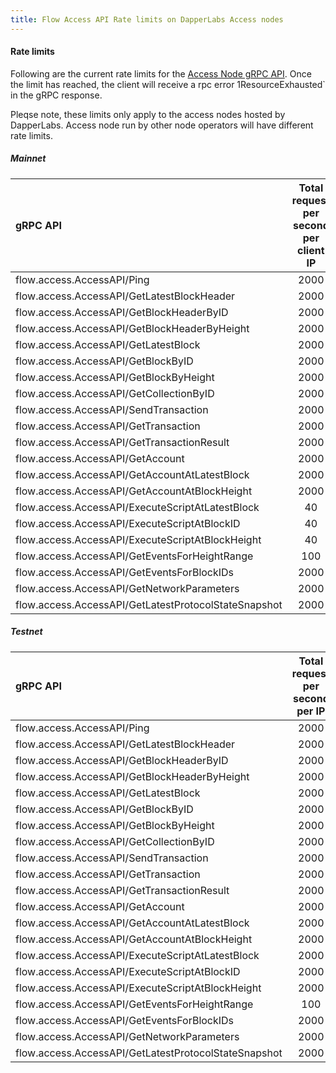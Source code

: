 ```yaml
---
title: Flow Access API Rate limits on DapperLabs Access nodes
---
```


#### Rate limits

Following are the current rate limits for the [Access Node gRPC API](/access-api).
Once the limit has reached, the client will receive a rpc error 1ResourceExhausted` in the gRPC response.

Pleqse note, these limits only apply to the access nodes hosted by DapperLabs. Access node run by other node operators will have different rate limits.


##### Mainnet

|                 gRPC API                             | Total request per second per client IP        |
|:-----------------------------------------------------|:---------------------------------------------:|
| flow.access.AccessAPI/Ping                           |                   2000                        |
| flow.access.AccessAPI/GetLatestBlockHeader           |                   2000                        |
| flow.access.AccessAPI/GetBlockHeaderByID             |                   2000                        |
| flow.access.AccessAPI/GetBlockHeaderByHeight         |                   2000                        |
| flow.access.AccessAPI/GetLatestBlock                 |                   2000                        |
| flow.access.AccessAPI/GetBlockByID                   |                   2000                        |
| flow.access.AccessAPI/GetBlockByHeight               |                   2000                        |
| flow.access.AccessAPI/GetCollectionByID              |                   2000                        |
| flow.access.AccessAPI/SendTransaction                |                   2000                        |
| flow.access.AccessAPI/GetTransaction                 |                   2000                        |
| flow.access.AccessAPI/GetTransactionResult           |                   2000                        |
| flow.access.AccessAPI/GetAccount                     |                   2000                        |
| flow.access.AccessAPI/GetAccountAtLatestBlock        |                   2000                        |
| flow.access.AccessAPI/GetAccountAtBlockHeight        |                   2000                        |
| flow.access.AccessAPI/ExecuteScriptAtLatestBlock     |                    40                         |
| flow.access.AccessAPI/ExecuteScriptAtBlockID         |                    40                         |
| flow.access.AccessAPI/ExecuteScriptAtBlockHeight     |                    40                         |
| flow.access.AccessAPI/GetEventsForHeightRange        |                   100                         |
| flow.access.AccessAPI/GetEventsForBlockIDs           |                   2000                        |
| flow.access.AccessAPI/GetNetworkParameters           |                   2000                        |
| flow.access.AccessAPI/GetLatestProtocolStateSnapshot |                   2000                        |


##### Testnet

|                 gRPC API                             | Total request per second per IP               |
|:-----------------------------------------------------|:---------------------------------------------:|
| flow.access.AccessAPI/Ping                           |                   2000                        |
| flow.access.AccessAPI/GetLatestBlockHeader           |                   2000                        |
| flow.access.AccessAPI/GetBlockHeaderByID             |                   2000                        |
| flow.access.AccessAPI/GetBlockHeaderByHeight         |                   2000                        |
| flow.access.AccessAPI/GetLatestBlock                 |                   2000                        |
| flow.access.AccessAPI/GetBlockByID                   |                   2000                        |
| flow.access.AccessAPI/GetBlockByHeight               |                   2000                        |
| flow.access.AccessAPI/GetCollectionByID              |                   2000                        |
| flow.access.AccessAPI/SendTransaction                |                   2000                        |
| flow.access.AccessAPI/GetTransaction                 |                   2000                        |
| flow.access.AccessAPI/GetTransactionResult           |                   2000                        |
| flow.access.AccessAPI/GetAccount                     |                   2000                        |
| flow.access.AccessAPI/GetAccountAtLatestBlock        |                   2000                        |
| flow.access.AccessAPI/GetAccountAtBlockHeight        |                   2000                        |
| flow.access.AccessAPI/ExecuteScriptAtLatestBlock     |                   2000                        |
| flow.access.AccessAPI/ExecuteScriptAtBlockID         |                   2000                        |
| flow.access.AccessAPI/ExecuteScriptAtBlockHeight     |                   2000                        |
| flow.access.AccessAPI/GetEventsForHeightRange        |                   100                         |
| flow.access.AccessAPI/GetEventsForBlockIDs           |                   2000                        |
| flow.access.AccessAPI/GetNetworkParameters           |                   2000                        |
| flow.access.AccessAPI/GetLatestProtocolStateSnapshot |                   2000                        |